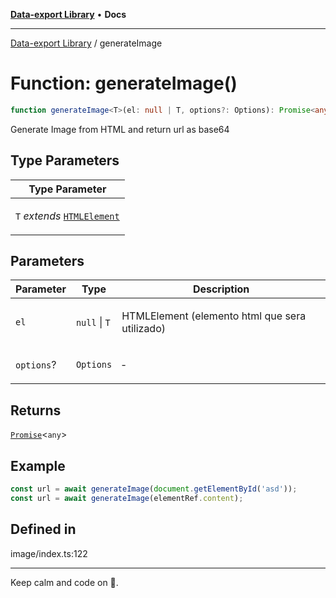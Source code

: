 
<Meta title="Libs/Data-export/functions/generateImage" />



[**Data-export Library**](/?path=/docs/libs-data-export-overview--page) • **Docs**

***

[Data-export Library](/?path=/docs/libs-data-export-overview--page) / generateImage

# Function: generateImage()

```ts
function generateImage<T>(el: null | T, options?: Options): Promise<any>
```

Generate Image from HTML and return url as base64

## Type Parameters

<table>
<thead>
<tr>
<th>Type Parameter</th>
</tr>
</thead>
<tbody>
<tr>
<td>

`T` *extends* [`HTMLElement`](https://developer.mozilla.org/docs/Web/API/HTMLElement)

</td>
</tr>
</tbody>
</table>

## Parameters

<table>
<thead>
<tr>
<th>Parameter</th>
<th>Type</th>
<th>Description</th>
</tr>
</thead>
<tbody>
<tr>
<td>

`el`

</td>
<td>

`null` \| `T`

</td>
<td>

HTMLElement (elemento html que sera utilizado)

</td>
</tr>
<tr>
<td>

`options`?

</td>
<td>

`Options`

</td>
<td>

&hyphen;

</td>
</tr>
</tbody>
</table>

## Returns

[`Promise`](https://developer.mozilla.org/docs/Web/JavaScript/Reference/Global_Objects/Promise)\<`any`\>

## Example

```ts
const url = await generateImage(document.getElementById('asd'));
const url = await generateImage(elementRef.content);
```

## Defined in

image/index.ts:122


***

Keep calm and code on 🤘.